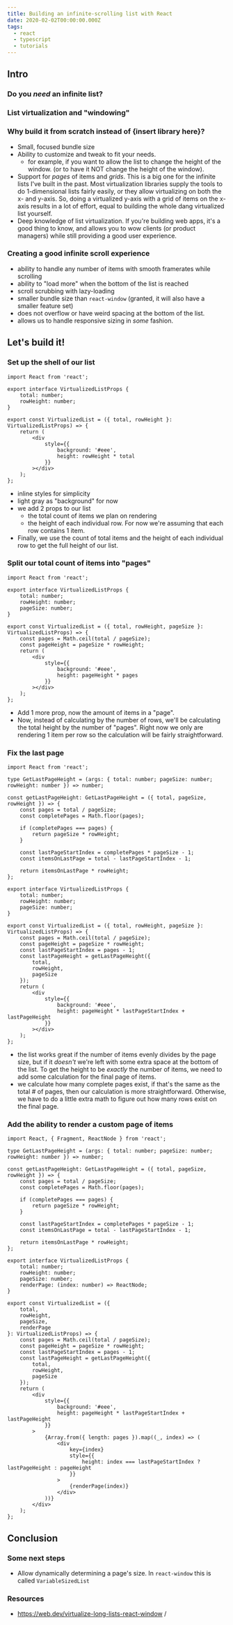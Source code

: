 ```yaml
---
title: Building an infinite-scrolling list with React
date: 2020-02-02T00:00:00.000Z
tags:
  - react
  - typescript
  - tutorials
---
```


## Intro

### Do you _need_ an infinite list?

### List virtualization and "windowing"

### Why build it from scratch instead of {insert library here}?

- Small, focused bundle size
- Ability to customize and tweak to fit your needs.
  - for example, if you want to allow the list to change the height of the window. (or to have it NOT change the height of the window).
- Support for _pages_ of items and _grids_. This is a big one for the infinite lists I've built in the past. Most virtualization libraries supply the tools to do 1-dimensional lists fairly easily, or they allow virtualizing on both the x- and y-axis. So, doing a virtualized y-axis with a grid of items on the x-axis results in a lot of effort, equal to building the whole dang virtualized list yourself.
- Deep knowledge of list virtualization. If you're building web apps, it's a good thing to know, and allows you to wow clients (or product managers) while still providing a good user experience.

### Creating a good infinite scroll experience

- ability to handle any number of items with smooth framerates while scrolling
- ability to "load more" when the bottom of the list is reached
- scroll scrubbing with lazy-loading
- smaller bundle size than `react-window` (granted, it will also have a smaller feature set)
- does not overflow or have weird spacing at the bottom of the list.
- allows us to handle responsive sizing in _some_ fashion.

## Let's build it!

### Set up the shell of our list

```tsx
import React from 'react';

export interface VirtualizedListProps {
	total: number;
	rowHeight: number;
}

export const VirtualizedList = ({ total, rowHeight }: VirtualizedListProps) => {
	return (
		<div
			style={{
				background: '#eee',
				height: rowHeight * total
			}}
		></div>
	);
};
```

- inline styles for simplicity
- light gray as "background" for now
- we add 2 props to our list
  - the total count of items we plan on rendering
  - the height of each individual row. For now we're assuming that each row contains 1 item.
- Finally, we use the count of total items and the height of each individual row to get the full height of our list.

### Split our total count of items into "pages"

```tsx
import React from 'react';

export interface VirtualizedListProps {
	total: number;
	rowHeight: number;
	pageSize: number;
}

export const VirtualizedList = ({ total, rowHeight, pageSize }: VirtualizedListProps) => {
	const pages = Math.ceil(total / pageSize);
	const pageHeight = pageSize * rowHeight;
	return (
		<div
			style={{
				background: '#eee',
				height: pageHeight * pages
			}}
		></div>
	);
};
```

- Add 1 more prop, now the amount of items in a "page".
- Now, instead of calculating by the number of rows, we'll be calculating the total height by the number of "pages". Right now we only are rendering 1 item per row so the calculation will be fairly straightforward.

### Fix the last page

```tsx
import React from 'react';

type GetLastPageHeight = (args: { total: number; pageSize: number; rowHeight: number }) => number;

const getLastPageHeight: GetLastPageHeight = ({ total, pageSize, rowHeight }) => {
	const pages = total / pageSize;
	const completePages = Math.floor(pages);

	if (completePages === pages) {
		return pageSize * rowHeight;
	}

	const lastPageStartIndex = completePages * pageSize - 1;
	const itemsOnLastPage = total - lastPageStartIndex - 1;

	return itemsOnLastPage * rowHeight;
};

export interface VirtualizedListProps {
	total: number;
	rowHeight: number;
	pageSize: number;
}

export const VirtualizedList = ({ total, rowHeight, pageSize }: VirtualizedListProps) => {
	const pages = Math.ceil(total / pageSize);
	const pageHeight = pageSize * rowHeight;
	const lastPageStartIndex = pages - 1;
	const lastPageHeight = getLastPageHeight({
		total,
		rowHeight,
		pageSize
	});
	return (
		<div
			style={{
				background: '#eee',
				height: pageHeight * lastPageStartIndex + lastPageHeight
			}}
		></div>
	);
};
```

- the list works great if the number of items evenly divides by the page size, but if it _doesn't_ we're left with some extra space at the bottom of the list. To get the height to be _exactly_ the number of items, we need to add some calculation for the final page of items.
- we calculate how many complete pages exist, if that's the same as the total # of pages, then our calculation is more straightforward. Otherwise, we have to do a little extra math to figure out how many rows exist on the final page.

### Add the ability to render a custom page of items

```tsx
import React, { Fragment, ReactNode } from 'react';

type GetLastPageHeight = (args: { total: number; pageSize: number; rowHeight: number }) => number;

const getLastPageHeight: GetLastPageHeight = ({ total, pageSize, rowHeight }) => {
	const pages = total / pageSize;
	const completePages = Math.floor(pages);

	if (completePages === pages) {
		return pageSize * rowHeight;
	}

	const lastPageStartIndex = completePages * pageSize - 1;
	const itemsOnLastPage = total - lastPageStartIndex - 1;

	return itemsOnLastPage * rowHeight;
};

export interface VirtualizedListProps {
	total: number;
	rowHeight: number;
	pageSize: number;
	renderPage: (index: number) => ReactNode;
}

export const VirtualizedList = ({
	total,
	rowHeight,
	pageSize,
	renderPage
}: VirtualizedListProps) => {
	const pages = Math.ceil(total / pageSize);
	const pageHeight = pageSize * rowHeight;
	const lastPageStartIndex = pages - 1;
	const lastPageHeight = getLastPageHeight({
		total,
		rowHeight,
		pageSize
	});
	return (
		<div
			style={{
				background: '#eee',
				height: pageHeight * lastPageStartIndex + lastPageHeight
			}}
		>
			{Array.from({ length: pages }).map((_, index) => (
				<div
					key={index}
					style={{
						height: index === lastPageStartIndex ? lastPageHeight : pageHeight
					}}
				>
					{renderPage(index)}
				</div>
			))}
		</div>
	);
};
```

## Conclusion

### Some next steps

- Allow dynamically determining a page's size. In `react-window` this is called `VariableSizedList`

### Resources

- https://web.dev/virtualize-long-lists-react-window
  /
